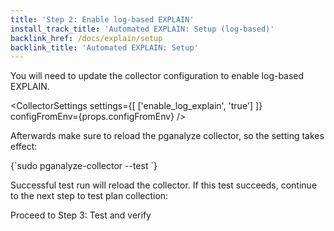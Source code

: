 ```yaml
---
title: 'Step 2: Enable log-based EXPLAIN'
install_track_title: 'Automated EXPLAIN: Setup (log-based)'
backlink_href: /docs/explain/setup
backlink_title: 'Automated EXPLAIN: Setup'
---
```



You will need to update the collector configuration to enable log-based EXPLAIN.

<CollectorSettings settings={[
  ['enable_log_explain', 'true']
]} configFromEnv={props.configFromEnv} />

Afterwards make sure to reload the pganalyze collector, so the setting takes effect:

<CodeBlock language="bash">
{`sudo pganalyze-collector --test
`}
</CodeBlock>

Successful test run will reload the collector.
If this test succeeds, continue to the next step to test plan collection:

<Link className='btn btn-success' to='03_test_and_verify'>
  Proceed to Step 3: Test and verify
</Link>
